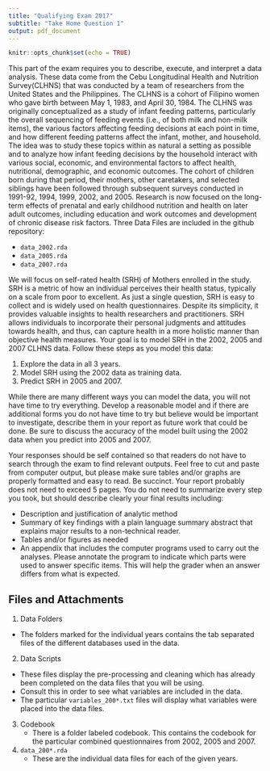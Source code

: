 ```yaml
---
title: "Qualifying Exam 2017"
subtitle: "Take Home Question 1"
output: pdf_document
---
```


```r
knitr::opts_chunk$set(echo = TRUE)
```



This part of the exam requires you to describe, execute, and interpret a data analysis. These data come from the Cebu Longitudinal Health and Nutrition Survey(CLHNS) that was conducted by a team of researchers from the United States and the Philippines. The CLHNS is a cohort of Filipino women who gave birth between May 1, 1983, and April 30, 1984. The CLHNS was originally conceptualized as a study of infant feeding patterns, particularly the overall sequencing of feeding events (i.e., of both milk and non-milk items), the various factors affecting feeding decisions at each point in time, and how different feeding patterns affect the infant, mother, and household. The idea was to study these topics within as natural a setting as possible and to analyze how infant feeding decisions by the household interact with various social, economic, and environmental factors to affect health, nutritional, demographic, and economic outcomes. The cohort of children born during that period, their mothers, other caretakers, and selected siblings have been followed through subsequent surveys conducted in 1991-92, 1994, 1999, 2002, and 2005. Research is now focused on the long-term effects of prenatal and early childhood nutrition and health on later adult outcomes, including education and work outcomes and development of chronic disease risk factors. Three Data Files are included in the github repository:

- `data_2002.rda`
- `data_2005.rda`
- `data_2007.rda`

We will focus on self-rated health (SRH) of Mothers enrolled in the study. SRH is a metric of how an individual perceives their health status, typically on a scale from poor to excellent. As just a single question, SRH is easy to collect and is widely used on health questionnaires. Despite its simplicity, it provides valuable insights to health researchers and practitioners. SRH allows individuals to incorporate their personal judgments and attitudes towards health, and thus, can capture health in a more holistic manner than objective health measures. Your goal is to model SRH in the 2002, 2005 and 2007 CLHNS data. Follow these steps as you model this data:

1. Explore the data in all 3 years. 
2. Model SRH using the 2002 data as training data. 
3. Predict SRH in 2005 and 2007. 

While there are many different ways you can model the data, you will not have time to try everything. Develop a reasonable model and if there are additional forms you do not have time to try but believe would be important to investigate, describe them in your report as future work that could be done. Be sure to discuss the accuracy of the model built using the 2002 data when you predict into 2005 and 2007. 

Your responses should be self contained so that readers do not have to search through the exam to find relevant outputs. Feel free to cut and paste from computer output, but please make sure tables and/or graphs are properly formatted and easy to read. Be succinct. Your report probably does not need to exceed 5 pages. You do not need to summarize every step you took, but should describe clearly your final results including:


- Description and justification of analytic method
- Summary of key findings with a plain language summary abstract that explains major results to a non-technical reader.
- Tables and/or figures as needed
- An appendix that includes the computer programs used to carry out the analyses. Please annotate the program to indicate which parts were used to answer specific items. This will help the grader when an answer differs from what is expected.




## Files and Attachments

1. Data Folders
  - The folders marked for the individual years contains the tab separated files of the different databases used in the data. 
2. Data Scripts
  - These files display the pre-processing and cleaning which has already been completed on the data files that you will be using. 
  - Consult this in order to see what variables are included in the data.
   - The particular `variables_200*.txt` files will display what variables were placed into the data files.
3. Codebook
    - There is a folder labeled codebook. This contains the codebook for the particular combined questionnaires from 2002, 2005 and 2007. 
4. `data_200*.rda`
    - These are the individual data files for each of the given years. 
